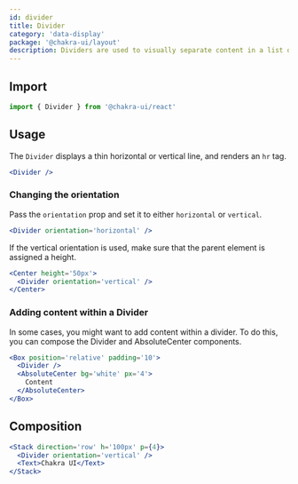 ```yaml
---
id: divider
title: Divider
category: 'data-display'
package: '@chakra-ui/layout'
description: Dividers are used to visually separate content in a list or group.
---
```


## Import

```js
import { Divider } from '@chakra-ui/react'
```

## Usage

The `Divider` displays a thin horizontal or vertical line, and renders an `hr`
tag.

```jsx
<Divider />
```

### Changing the orientation

Pass the `orientation` prop and set it to either `horizontal` or `vertical`.

```jsx
<Divider orientation='horizontal' />
```

If the vertical orientation is used, make sure that the parent element is
assigned a height.

```jsx
<Center height='50px'>
  <Divider orientation='vertical' />
</Center>
```

### Adding content within a Divider

In some cases, you might want to add content within a divider. To do this, you
can compose the Divider and AbsoluteCenter components.

```jsx
<Box position='relative' padding='10'>
  <Divider />
  <AbsoluteCenter bg='white' px='4'>
    Content
  </AbsoluteCenter>
</Box>
```

## Composition

```jsx
<Stack direction='row' h='100px' p={4}>
  <Divider orientation='vertical' />
  <Text>Chakra UI</Text>
</Stack>
```
